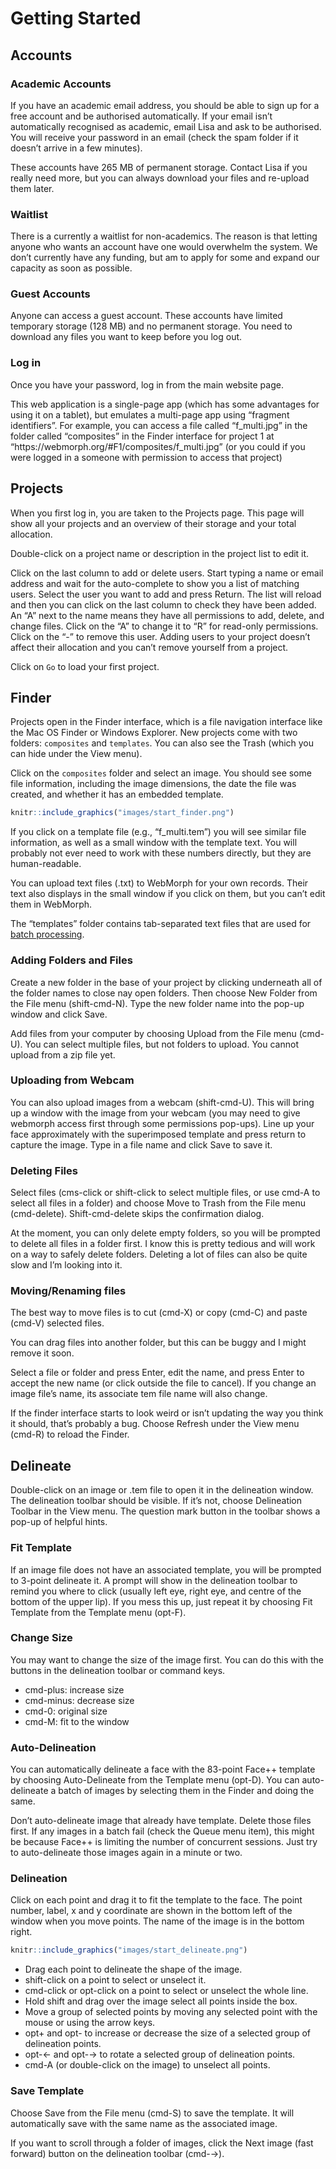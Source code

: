 # Getting Started

## Accounts

### Academic Accounts

If you have an academic email address, you should be able to sign up for a free account and be authorised automatically. If your email isn't automatically recognised as academic, email Lisa and ask to be authorised. You will receive your password in an email (check the spam folder if it doesn't arrive in a few minutes).

<div class="info">
These accounts have 265 MB of permanent storage. Contact Lisa if you really need more, but you can always download your files and re-upload them later.
</div>

### Waitlist

There is a currently a waitlist for non-academics. The reason is that letting anyone who wants an account have one would overwhelm the system. We don't currently have any funding, but am to apply for some and expand our capacity as soon as possible.

### Guest Accounts

Anyone can access a guest account. These accounts have limited temporary storage (128 MB) and no permanent storage. You need to download any files you want to keep before you log out. 

### Log in

Once you have your password, log in from the main website page. 

<div class="info">
This web application is a single-page app (which has some advantages for using it on a tablet), but emulates a multi-page app using "fragment identifiers". For example, you can access a file called "f_multi.jpg" in the folder called "composites" in the Finder interface for project 1 at  "https://webmorph.org/#F1/composites/f_multi.jpg" (or you could if you were logged in a someone with permission to access that project)
</div>

## Projects

When you first log in, you are taken to the Projects page. This page will show all your projects and an overview of their storage and your total allocation.

Double-click on a project name or description in the project list to edit it.

Click on the last column to add or delete users. Start typing a name or email address and wait for the auto-complete to show you a list of matching users.
<!-- FIX: make process nicer -->
Select the user you want to add and press Return. The list will reload and then you can click on the last column to check they have been added. An "A" next to the name means they have all permissions to add, delete, and change files. Click on the "A" to change it to "R" for read-only permissions. Click on the "-" to remove this user. Adding users to your project doesn't affect their allocation and you can't remove yourself from a project.

Click on `Go` to load your first project. 

## Finder

Projects open in the Finder interface, which is a file navigation interface like the Mac OS Finder or Windows Explorer. New projects come with two folders: `composites` and `templates`. You can also see the Trash (which you can hide under the View menu).

Click on the `composites` folder and select an image. You should see some file information, including the image dimensions, the date the file was created, and whether it has an embedded template.

```r
knitr::include_graphics("images/start_finder.png")
```

If you click on a template file (e.g., "f_multi.tem") you will see similar file information, as well as a small window with the template text. You will probably not ever need to work with these numbers directly, but they are human-readable.

You can upload text files (.txt) to WebMorph for your own records. Their text also displays in the small window if you click on them, but you can't edit them in WebMorph.

The "templates" folder contains tab-separated text files that are used for [batch processing](#batch-processing).

### Adding Folders and Files

Create a new folder in the base of your project by clicking underneath all of the folder names to close nay open folders. Then choose New Folder from the File menu (shift-cmd-N). Type the new folder name into the pop-up window and click Save.

Add files from your computer by choosing Upload from the File menu (cmd-U). You can select multiple files, but not folders to upload. You cannot upload from a zip file yet.

### Uploading from Webcam

You can also upload images from a webcam (shift-cmd-U). This will bring up a window with the image from your webcam (you may need to give webmorph access first through some permissions pop-ups). Line up your face approximately with the superimposed template and press return to capture the image. Type in a file name and click Save to save it.

### Deleting Files

Select files (cms-click or shift-click to select multiple files, or use cmd-A to select all files in a folder) and choose Move to Trash from the File menu (cmd-delete). Shift-cmd-delete skips the confirmation dialog.

<div class="warning">
At the moment, you can only delete empty folders, so you will be prompted to delete all files in a folder first. I know this is pretty tedious and will work on a way to safely delete folders. Deleting a lot of files can also be quite slow and I'm looking into it.
</div>

### Moving/Renaming files

The best way to move files is to cut (cmd-X) or copy (cmd-C) and paste (cmd-V) selected files.

<div class="warning">
You can drag files into another folder, but this can be buggy and I might remove it soon.
</div>

Select a file or folder and press Enter, edit the name, and press Enter to accept the new name (or click outside the file to cancel). If you change an image file's name, its associate tem file name will also change.

<div class="info">
If the finder interface starts to look weird or isn't updating the way you think it should, that's probably a bug. Choose Refresh under the View menu (cmd-R) to reload the Finder.
</div>

## Delineate

Double-click on an image or .tem file to open it in the delineation window. The delineation toolbar should be visible. If it's not, choose Delineation Toolbar in the View menu. The question mark button in the toolbar shows a pop-up of helpful hints.

### Fit Template

If an image file does not have an associated template, you will be prompted to 3-point delineate it. A prompt will show in the delineation toolbar to remind you where to click (usually left eye, right eye, and centre of the bottom of the upper lip). If you mess this up, just repeat it by choosing Fit Template from the Template menu (opt-F).

### Change Size

You may want to change the size of the image first. You can do this with the buttons in the delineation toolbar or command keys. 

* cmd-plus: increase size
* cmd-minus: decrease size
* cmd-0: original size
* cmd-M: fit to the window

### Auto-Delineation

You can automatically delineate a face with the 83-point Face++ template by choosing Auto-Delineate from the Template menu (opt-D). You can auto-delineate a batch of images by selecting them in the Finder and doing the same.

<div class="warning">
Don't auto-delineate image that already have template. Delete those files first. If any images in a batch fail (check the Queue menu item), this might be because Face++ is limiting the number of concurrent sessions. Just try to auto-delineate those images again in a minute or two.
</div>

### Delineation

Click on each point and drag it to fit the template to the face. The point number, label, x and y coordinate are shown in the bottom left of the window when you move points. The name of the image is in the bottom right.

```r
knitr::include_graphics("images/start_delineate.png")
```

* Drag each point to delineate the shape of the image.
* shift-click on a point to select or unselect it.
* cmd-click or opt-click on a point to select or unselect the whole line.
* Hold shift and drag over the image select all points inside the box.
* Move a group of selected points by moving any selected point with the mouse or using the arrow keys.
* opt+ and opt- to increase or decrease the size of a selected group of delineation points.
* opt-← and opt-→ to rotate a selected group of delineation points.
* cmd-A (or double-click on the image) to unselect all points.


### Save Template

Choose Save from the File menu (cmd-S) to save the template. It will automatically save with the same name as the associated image.

If you want to scroll through a folder of images, click the Next image (fast forward) button on the delineation toolbar (cmd-→).




